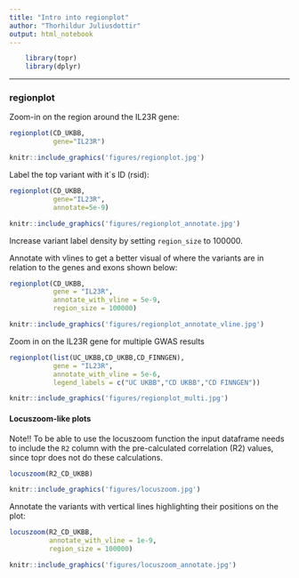 ```yaml
---
title: "Intro into regionplot"
author: "Thorhildur Juliusdottir"
output: html_notebook
---
```

<!--
%\VignetteEngine{knitr::knitr}
%\VignetteIndexEntry{Intro into regionplot}
-->

```r
    library(topr)
    library(dplyr)
```
<hr>

### regionplot

Zoom-in on the region around the IL23R gene:

```r
regionplot(CD_UKBB, 
           gene="IL23R")
```

```r
knitr::include_graphics('figures/regionplot.jpg')
```

Label the top variant with it´s ID (rsid):

```r
regionplot(CD_UKBB, 
           gene="IL23R", 
           annotate=5e-9)
```

```r
knitr::include_graphics('figures/regionplot_annotate.jpg')
```

Increase variant label density by setting <code>region_size</code>  to 100000.

Annotate with vlines to get a better visual of where the variants are in relation to the genes and exons shown below:

```r
regionplot(CD_UKBB, 
           gene = "IL23R", 
           annotate_with_vline = 5e-9, 
           region_size = 100000)
```


```r
knitr::include_graphics('figures/regionplot_annotate_vline.jpg')
```

Zoom in on the IL23R gene for multiple GWAS results

```r
regionplot(list(UC_UKBB,CD_UKBB,CD_FINNGEN), 
           gene = "IL23R", 
           annotate_with_vline = 5e-6,
           legend_labels = c("UC UKBB","CD UKBB","CD FINNGEN"))
```
```r
knitr::include_graphics('figures/regionplot_multi.jpg')
```


#### Locuszoom-like plots

Note!! To be able to use the locuszoom function the input dataframe needs to include the <code>R2</code> column with the pre-calculated correlation (R2) values, since topr does not do these calculations.


```r
locuszoom(R2_CD_UKBB)
```
```r
knitr::include_graphics('figures/locuszoom.jpg')
```


Annotate the variants with vertical lines highlighting their positions on the plot:

```r
locuszoom(R2_CD_UKBB, 
          annotate_with_vline = 1e-9,
          region_size = 100000)
```
```r
knitr::include_graphics('figures/locuszoom_annotate.jpg')
```
